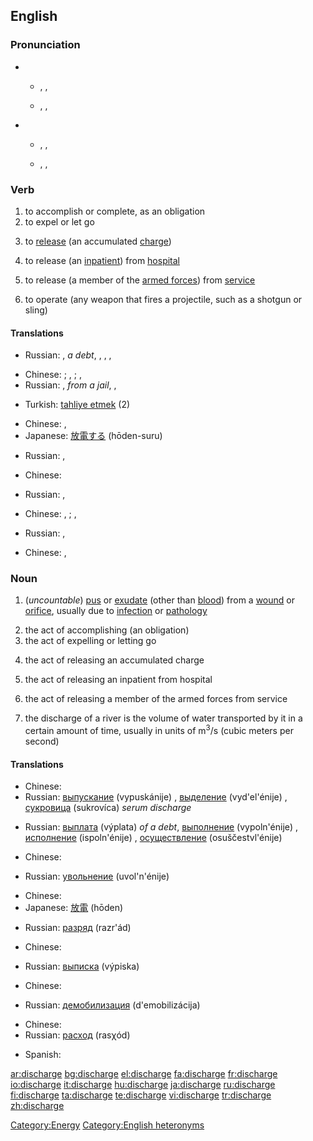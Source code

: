 ==English==

===Pronunciation===
{{rel-top|pronunciations}}
* {{a|RP}}
** {{qualifier|verb}} {{enPR|dĭschäj'}}, {{IPA|/dɪsˈtʃɑːdʒ/}}, {{SAMPA|/dIs"tSA:dZ/}}
** {{qualifier|noun}} {{enPR|dĭs'chäj}}, {{IPA|/ˈdɪstʃɑːdʒ/}}, {{SAMPA|/"dIstSA:dZ/}}
* {{a|US}}
** {{qualifier|verb}} {{enPR|dĭschärj'}}, {{IPA|/dɪsˈtʃɑrdʒ/}}, {{SAMPA|/dIs"tSArdZ/}}
** {{qualifier|noun}} {{enPR|dĭs'chärj}}, {{IPA|/ˈdɪstʃɑrdʒ/}}, {{SAMPA|/"dIstSArdZ/}}
{{rel-bottom}}

===Verb===
{{en-verb|discharg|ing}}

# to accomplish or complete, as an obligation
# to expel or let go
# {{electricity}} to [[release]] (an accumulated [[charge]])
# {{medicine}} to release (an [[inpatient]]) from [[hospital]]
# {{military}} to release (a member of the [[armed forces]]) from [[service]]
# to operate (any weapon that fires a projectile, such as a shotgun or sling)

====Translations====
{{trans-top|to accomplish or complete, as an obligation}}
* Russian: {{t|ru|выплачивать|vypláčivat’|sc=Cyrl}} {{impf}}, {{t|ru|выплатить|tr=výplatit’|sc=Cyrl}} {{pf}} ''a debt'', {{t+|ru|выполнять|tr=vypolnját’|sc=Cyrl}} {{impf}}, {{t|ru|выполнить|tr=výpolnit’|sc=Cyrl}} {{pf}}, {{t|ru|осуществлять|tr=osuščestvlját’|sc=Cyrl}} {{impf}}, {{t|ru|осуществить|tr=osuščestvít’|sc=Cyrl}} {{pf}}
{{trans-mid}}
{{trans-bottom}}

{{trans-top|to expel or let go}}
* Chinese: {{t|cmn|排放|sc=Hani|xs=Mandarin|tr=páifàng}}; {{t|cmn|釋放|sc=Hani|xs=Mandarin}}, {{t|cmn|释放|sc=Hani|xs=Mandarin|tr=shìfàng}}; {{t|cmn|免職|sc=Hani|xs=Mandarin}}, {{t|cmn|免职|sc=Hani|xs=Mandarin|tr=miǎnzhí}}
* Russian: {{t|ru|освобождать|tr=osvoboždát’|sc=Cyrl}} {{impf}}, {{t+|ru|освободить|tr=osvobodít’|sc=Cyrl}} {{pf}} ''from a jail'', {{t|ru|увольнять|tr=uvol’nját’|sc=Cyrl}} {{impf}}, {{t|ru|уволить|tr=uvólit’|sc=Cyrl}} {{pf}}
{{trans-mid}}
* Turkish: [[tahliye etmek]] (2)
{{trans-bottom}}

{{trans-top|(electricity) the act of releasing an accumulated charge}}
* Chinese: {{t|cmn|放電|sc=Hani|xs=Mandarin}}, {{t|cmn|放电|sc=Hani|xs=Mandarin|tr=fàngdiàn}}
* Japanese: [[放電]]する (hōden-suru)
{{trans-mid}}
* Russian: {{t|ru|разряжать|tr=razrjažát’|sc=Cyrl}} {{impf}}, {{t|ru|разрядить|tr=razrjadít’|sc=Cyrl}} {{pf}}
{{trans-bottom}}

{{trans-top|{{medicine}} to release (an inpatient) from hospital}}
* Chinese: {{t|cmn|使出院|sc=Hani|xs=Mandarin|tr=shǐchū yuàn}}
{{trans-mid}}
* Russian: {{t|ru|выписывать|tr=vypísyvat’|sc=Cyrl}} {{impf}}, {{t|ru|выписать|tr=výpisat’|sc=Cyrl}} {{pf}}
{{trans-bottom}}

{{trans-top|(military) to release (a member of the armed forces) from service}}
* Chinese: {{t|cmn|釋放|sc=Hani|xs=Mandarin}}, {{t|cmn|释放|sc=Hani|xs=Mandarin|tr=shìfàng}}; {{t|cmn|使退役|sc=Hani|xs=Mandarin|tr=shǐ tuì yì}}, {{t|cmn|使退伍|sc=Hani|xs=Mandarin|tr=shǐ tuì wǔ}}
{{trans-mid}}
* Russian: {{t|ru|демобилизовывать|tr=demobilizóvyvat’|sc=Cyrl}} {{impf}}, {{t|ru|демобилизовать|tr=demobilizovát’|sc=Cyrl}} {{pf}}
{{trans-bottom}}

{{trans-top|to operate (any weapon that fires a projectile, such as a shotgun or sling)}}
* Chinese: {{t|cmn|發射|sc=Hani|xs=Mandarin}}, {{t|cmn|发射|sc=Hani|xs=Mandarin|tr=fāshè}}
{{trans-mid}}
{{trans-bottom}}

===Noun===
{{en-noun|s|-}}
{{wikipedia}}

# {{symptom}} (''uncountable'') [[pus]] or [[exudate]] (other than [[blood]]) from a [[wound]] or [[orifice]], usually due to [[infection]] or [[pathology]]
# the act of accomplishing (an obligation)
# the act of expelling or letting go
# {{electricity}} the act of releasing an accumulated charge
# {{medicine}} the act of releasing an inpatient from hospital
# {{military}} the act of releasing a member of the armed forces from service
# {{hydrology}} the discharge of a river is the volume of water transported by it in a certain amount of time, usually in units of m<sup>3</sup>/s (cubic meters per second)

====Translations====
{{trans-top|pus or exudate from a wound or orifice}}
* Chinese: {{t|cmn|流出|sc=Hani|xs=Mandarin}}
* Russian: [[выпускание]] (vypuskánije) {{n}}, [[выделение]] (vyd'el'énije) {{n}}, [[сукровица]] (sukrovíca) {{f}} ''serum discharge''
{{trans-mid}}
{{trans-bottom}}

{{trans-top|act of accomplishing (an obligation)}}
* Russian: [[выплата]] (výplata) {{f}} ''of a debt'', [[выполнение]] (vypoln'énije) {{n}}, [[исполнение]] (ispoln'énije) {{n}}, [[осуществление]] (osuščestvl'énije) {{n}}
{{trans-mid}}
{{trans-bottom}}

{{trans-top|act of expelling or letting go}}
* Chinese: {{t|cmn|免職|sc=Hani|xs=Mandarin}}
{{trans-mid}}
* Russian: [[увольнение]] (uvol'n'énije) {{n}}
{{trans-bottom}}

{{trans-top|act of releasing an accumulated charge}}
* Chinese: {{t|cmn|放電|sc=Hani|xs=Mandarin}}
* Japanese: [[放電]] (hōden)
{{trans-mid}}
* Russian: [[разряд]] (razr'ád) {{m}}
{{trans-bottom}}

{{trans-top|act of releasing an inpatient from hospital}}
* Chinese: {{t|cmn|出院|sc=Hani|xs=Mandarin}}
{{trans-mid}}
* Russian: [[выписка]] (výpiska) {{f}}
{{trans-bottom}}

{{trans-top|act of releasing a member of the armed forces from service}}
* Chinese: {{t|cmn|釋放|sc=Hani|xs=Mandarin}}{{t|cmn|退役|sc=Hani|xs=Mandarin}}{{t|cmn|退伍|sc=Hani|xs=Mandarin}}
{{trans-mid}}
* Russian: [[демобилизация]] (d'emobilizácija) {{f}}
{{trans-bottom}}

{{trans-top|volume of water transported by a river in a certain amount of time}}
* Chinese: {{t|cmn|流出量|sc=Hani|xs=Mandarin}}
* Russian: [[расход]] (rasχód) {{m}}
{{trans-mid}}
* Spanish: {{t+|es|caudal}}
{{trans-bottom}}

[[Category:Energy]]
[[Category:English heteronyms]]

[[ar:discharge]]
[[bg:discharge]]
[[el:discharge]]
[[fa:discharge]]
[[fr:discharge]]
[[io:discharge]]
[[it:discharge]]
[[hu:discharge]]
[[ja:discharge]]
[[ru:discharge]]
[[fi:discharge]]
[[ta:discharge]]
[[te:discharge]]
[[vi:discharge]]
[[tr:discharge]]
[[zh:discharge]]